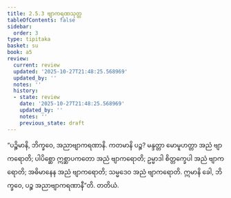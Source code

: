 ```yaml
---
title: 2.5.3 ဗျာကရဏသုတ္တ
tableOfContents: false
sidebar:
  order: 3
type: tipitaka
basket: su
book: a5
review:
  current: review
  updated: '2025-10-27T21:48:25.568969'
  updated_by: ''
  notes: ''
  history:
  - state: review
    date: '2025-10-27T21:48:25.568969'
    updated_by: ''
    notes: ''
    previous_state: draft
---
```



<ReviewStatus review={frontmatter.review} showDetails={true} />

<HypothesisAnnotation frontmatter={frontmatter} />

<DynamicBreadcrumb />

<Division number="93" book="a5" e="ch" v="16" p="104">

<Paragraph number="577" book="a5">
“ပဉ္စိမာနိ, ဘိက္ခဝေ, အညာဗျာကရဏာနိ. ကတမာနိ ပဉ္စ? မန္ဒတ္တာ မောမူဟတ္တာ အညံ ဗျာကရောတိ; ပါပိစ္ဆော ဣစ္ဆာပကတော အညံ ဗျာကရောတိ; ဥမ္မာဒါ စိတ္တက္ခေပါ အညံ ဗျာကရောတိ; အဓိမာနေန အညံ ဗျာကရောတိ; သမ္မဒေဝ အညံ ဗျာကရောတိ. ဣမာနိ ခေါ, ဘိက္ခဝေ, ပဉ္စ အညာဗျာကရဏာနီ”တိ.

</Paragraph>
</Division>

<Paragraph number="578" type="center" book="a5">
တတိယံ.
</Paragraph>